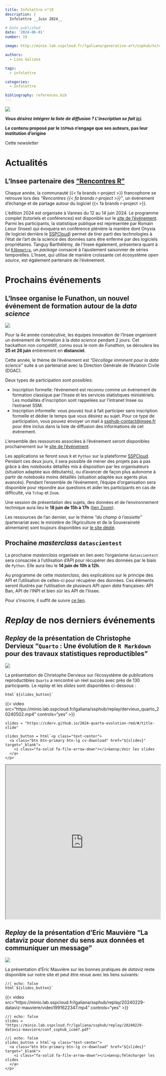 ```yaml
---
title: Infolettre n°19
description: |
  Infolettre __Juin 2024__

# Date published
date: '2024-06-01'
number: 19

image: http://minio.lab.sspcloud.fr/lgaliana/generative-art/ssphub/hitchcock_robot.webp

authors:
  - Lino Galiana

tags:
  - infolettre

categories:
  - Infolettre

bibliography: references.bib
---
```


![](http://minio.lab.sspcloud.fr/lgaliana/generative-art/ssphub/infolettre18.png)


:::{.callout-tip}

__*Vous désirez intégrer la liste de diffusion ? L'inscription se fait [ici](https://framaforms.org/integration-reseau-des-data-scientists-1676407156).*__

**Le contenu proposé par le `SSPHub` n'engage que ses auteurs, pas leur institution d'origine**

::: 

Cette _newsletter_


# Actualités

## L'Insee partenaire des ["Rencontres R"](https://rr2024.sciencesconf.org/)

Chaque année, la communauté {{< fa brands r-project >}} francophone se retrouve lors des _"Rencontres {{< fa brands r-project >}}"_,
un événement d'échange et de partage autour du logiciel {{< fa brands r-project >}}. 

L'édition 2024 est organisée à Vannes du 12 au 14 juin 2024. Le programme complet (tutoriels et conférences) est disponible sur le [site de l'événement](https://rr2024.sciencesconf.org/program).
Parmi les participants, la statistique publique est représentée par Romain Lesur (Insee) qui évoquera en conférence plénière la manière dont Onyxia (le logiciel derrière le [SSPCloud](https://datalab.sspcloud.fr/)) permet de tirer parti des technologies à l'état de l'art de la science des données sans être enfermé par des logiciels propriétaires. Tanguy Barthélémy, de l'Insee également, présentera quant à lui [`RJDemetra`](https://rjdverse.github.io/rjdemetra/), un _package_ consacré à l'ajustement saisonnier de séries temporelles. 
L'Insee, qui utilise de manière croissante cet écosystème _open source_, est également partenaire de l'événement. 


# Prochains événements

## L'Insee organise le Funathon, un nouvel événement de formation autour de la _data science_

![](https://inseefrlab.github.io/funathon2024/img/best_image_funathon.png)

Pour la 4e année consécutive, les équipes innovation de l'Insee organisent un événement de formation à la _data science_ pendant 2 jours. Cet hackathon non compétitif, connu sous le nom de _Funathon_, se déroulera les **25 et 26 juin** entièrement en **distanciel**.

Cette année, le thème de l'événement est _"Décollage imminent pour la data science"_ suite à un partenariat avec la Direction Générale de l'Aviation Civile (DGAC).

Deux types de participation sont possibles:

- Inscription formelle: l'événement est reconnu comme un événement de formation classique par l'Insee et les services statistiques ministériels. Les modalités d'inscription sont rappelées sur l'intranet Insee ou l'extranet SSM.
- Inscription informelle: vous pouvez tout à fait participer sans inscription formelle et dédier le temps que vous désirez au sujet. Pour ce type de participation, vous pouvez envoyer un mail à <ssphub-contact@insee.fr> pour être inclus dans la liste de diffusion des informations de cet événement. 


L’ensemble des ressources associées à l’événement seront disponibles prochainement sur le [site de l’événement](https://inseefrlab.github.io/funathon2024/).

Les applications se feront sous `R` et `Python` sur la plateforme [SSPCloud](https://datalab.sspcloud.fr/home). Pendant ces deux jours, il sera possible de mener des projets pas à pas grâce à des _notebooks_ détaillés mis à disposition par les organisateurs (situation adaptée aux débutants), ou d’avancer de façon plus autonome à partir de _notebooks_ moins détaillés (situation adaptée aux agents plus avancés). Pendant l’ensemble de l’événement, l’équipe d’organisation sera disponible pour répondre aux questions et aider les participants en cas de difficulté, via `Tchap` et `Zoom`.

Une session de présentation des sujets, des données et de l’environnement technique aura lieu le __18 juin de 15h à 17h__ ([lien Zoom](https://insee-fr.zoom.us/j/98657886771?pwd=MTl6bUN2T3pRZ09PY3BnMHlMQ1VUUT09)).


Les ressources de l'an dernier, sur le thème _"du champ à l'assiette"_ (partenariat avec le ministère de l'Agriculture et de la Souveraineté alimentaire) sont toujours disponibles sur [le site dédié](https://inseefrlab.github.io/funathon2023/).

## Prochaine _masterclass_ `datascientest`


La prochaine _masterclass_ organisée en lien avec l'organisme `datascientest`
sera consacrée à l'utilisation d'API pour récupérer
des données par le biais de `Python`. Elle aura lieu le __14 juin de 10h à 12h__. 

Au programme de cette _masterclass_,
des explications sur le principe des API et l'utilisation de celles-ci pour récupérer des données. 
Ces éléments seront illustrés par l'utilisation de plusieurs API _open data_ françaises: API Ban, API de l'INPI et bien sûr les API de l'Insee. 

Pour s'inscrire, il suffit de suivre [ce lien](https://framaforms.org/inscription-aux-masterclass-datascientest-1695194241).


# _Replay_ de nos derniers événements

## _Replay_ de la présentation de Christophe Dervieux "`Quarto` : Une évolution de `R Markdown` pour des travaux statistiques reproductibles"

![](/talk/2024-05-02-quarto/quarto.png)

La présentation de Christophe Dervieux sur l'écosystème de publications reproductibles `Quarto` a rencontré un réel succès avec près de 130
participants.  Le _replay_ et les _slides_ sont
disponibles ci-dessous :

```ojs
html`${slides_button}`
```


{{< video src="https://minio.lab.sspcloud.fr/lgaliana/ssphub/replay/dervieux_quarto_20240502.mp4" controls="yes" >}}


```ojs
slides = "https://cderv.github.io/2024-quarto-evolution-rmd/#/title-slide"
```

```ojs
slides_button = html`<p class="text-center">
  <a class="btn btn-primary btn-lg cv-download" href="${slides}" target="_blank">
    <i class="fa-solid fa-file-arrow-down"></i>&ensp;Voir les slides
  </a>
</p>`
```

```{=html}
<div>
<iframe class="slide-deck" style="width: 100%; height: 500px" src="https://cderv.github.io/2024-quarto-evolution-rmd/#/title-slide/"></iframe>
</div>
```


## _Replay_ de la présentation d'Eric Mauvière "La dataviz pour donner du sens aux données et communiquer un message" 

![](/talk/2024-02-29-mauviere/mauviere.png)

La présentation d'Eric Mauvière sur les bonnes pratiques
de _dataviz_ reste disponible sur notre site et peut être revue avec les liens suivants:


```ojs
//| echo: false
html`${slides_button}`
```


{{< video src="https://minio.lab.sspcloud.fr/lgaliana/ssphub/replay/20240229-dataviz-mauviere/video1991622347.mp4" controls="yes" >}}


```ojs
//| echo: false
slides = "https://minio.lab.sspcloud.fr/lgaliana/ssphub/replay/20240229-dataviz-mauviere/conf_ssphub_icem7.pdf"
```

```ojs
//| echo: false
slides_button = html`<p class="text-center">
  <a class="btn btn-primary btn-lg cv-download" href="${slides}" target="_blank">
    <i class="fa-solid fa-file-arrow-down"></i>&ensp;Télécharger les slides
  </a>
</p>`
```

